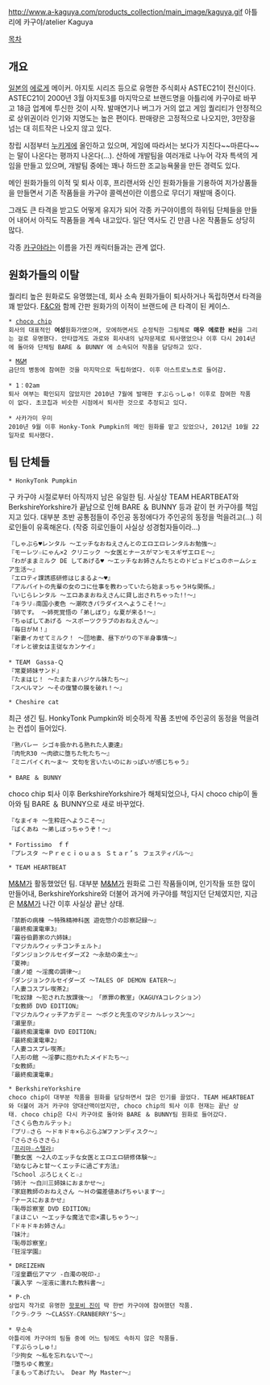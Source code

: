 http://www.a-kaguya.com/products_collection/main_image/kaguya.gif
아틀리에 카구야/atelier Kaguya

[[목차]]
== 개요 ==
[[일본]]의 [[에로게]] 메이커. 아지토 시리즈 등으로 유명한 주식회사 ASTEC21이 전신이다. ASTEC21이 2000년 3월 아지토3를 마지막으로 브랜드명을 아틀리에 카구야로 바꾸고 18금 업계에 투신한 것이 시작.
발매연기나 버그가 거의 없고 게임 퀄리티가 안정적으로 상위권이라 인기와 지명도는 높은 편이다. 판매량은 고정적으로 나오지만, 3만장을 넘는 대 히트작은 나오지 않고 있다.

창립 시점부터 [[누키게]]에 올인하고 있으며, 게임에 따라서는 보다가 지친다~~마른다~~는 말이 나온다는 평까지 나온다(...).
산하에 개발팀을 여러개로 나누어 각자 특색의 게임을 만들고 있으며, 개발팀 중에는 꽤나 하드한 조교능욕물을 만든 경력도 있다.

메인 원화가들의 이적 및 퇴사 이후, 프리랜서와 신인 원화가들을 기용하여 저가상품들을 만들면서 기존 작품들을 카구야 콜렉션이란 이름으로 무더기 재발매 중이다.

그래도 큰 타격을 받고도 어떻게 유지가 되어 각종 카구야이름의 하위팀 단체들을 만들어 내어서 아직도 작품들을 계속 내고있다. 일단 역사도 긴 만큼 나온 작품들도 상당히 많다.

각종 [[카구야]]라는 이름을 가진 캐릭터들과는 관계 없다.

== 원화가들의 이탈 ==
퀄리티 높은 원화로도 유명했는데, 회사 소속 원화가들이 퇴사하거나 독립하면서 타격을 꽤 받았다.  [[F&C]]와 함께 간판 원화가의 이적이 브랜드에 큰 타격이 된 케이스.

 * [[choco chip]]
 회사의 대표적인 '''여성'''원화가였으며, 모에하면서도 순정틱한 그림체로 '''매우 에로한 H신'''을 그리는 걸로 유명했다. 안타깝게도 과로와 회사내의 남자문제로 퇴사했었으나 이후 다시 2014년에 돌아와 단체팀 BARE ＆ BUNNY 에 소속되어 작품을 담당하고 있다.

 * [[M&M]]
 금단의 병동에 참여한 것을 마지막으로 독립하였다. 이후 아스트로노츠로 들어감.

 * 1：02am
 퇴사 여부는 확인되지 않았지만 2010년 7월에 발매한 すぷらっしゅ! 이후로 참여한 작품이 없다. 초코칩과 비슷한 시점에서 퇴사한 것으로 추정되고 있다.

 * 사카가미 우미
 2010년 9월 이후 Honky-Tonk Pumpkin의 메인 원화를 맡고 있었으나, 2012년 10월 22일자로 퇴사했다.

== 팀 단체들 ==
 * HonkyTonk Pumpkin
구 카구야 시절로부터 아직까지 남은 유일한 팀. 사실상 TEAM HEARTBEAT와 BerkshireYorkshire가 끝남으로 인해 BARE ＆ BUNNY 등과 같이 현 카구야를 책임지고 있다. 대부분 초반 공통점들이 주인공 동정에다가 주인공의 동정을 먹을려고(...) 히로인들이 유혹해온다. (작중 히로인들이 사실상 성경험자들이라...)
 『しゃぶら♥レンタル ～エッチなおねえさんとのエロエロレンタルお勉強～』
 『モーレツ☆にゃん×2 クリニック ～女医とナースがマンモスギザエロＥ～』
 『わがままミルク DE してあげる♥ ～エッチなお姉さんたちとのドピュドピュのホームシェア生活～』
 『エロティ課誘惑研修はじまるよ～♥』
 『アルバイトの先輩の女のコに仕事を教わっていたら始まっちゃうHな関係。』
 『いじらレンタル ～エロあまおねえさんに貸し出されちゃった!!～』
 『キラリ☆南国小麦色 ～潮吹きパラダイスへようこそ!～』
 『姉です。 ～姉死覚悟の「弟しぼり」な夏が来る!～』　
 『ちゅぱしてあげる ～スポーツクラブのおねえさん～』
 『毎日がＭ！』
 『新妻イカせてミルク！ ～団地妻、昼下がりの下半身事情～』
 『オレと彼女は主従なカンケイ』

 * TEAM　Gassa-Ｑ
 『常夏姉妹サンド』
 『たまはじ！ ～たまたまハジケル妹たち～』
 『スペルマン ～その復讐の膜を破れ！～』

 * Cheshire cat
최근 생긴 팀. HonkyTonk Pumpkin와 비슷하게 작품 초반에 주인공의 동정을 먹을려는 컨셉이 들어있다.
 『熟バレー シゴキ扱かれる熟れた人妻達』
 『肉牝R30 ～肉欲に堕ちた牝たち～』
 『ミニパイくれ～ま～ 文句を言いたいのにおっぱいが感じちゃう』

 * BARE ＆ BUNNY
choco chip 퇴사 이후 BerkshireYorkshire가 해체되었으나, 다시 choco chip이 돌아와 팀 BARE ＆ BUNNY으로 새로 바꾸었다.
 『なまイキ ～生粋荘へようこそ～』
 『ばくあね ～弟しぼっちゃうぞ！～』

 * Fortissimo　ｆｆ
 『プレスタ ～Ｐｒｅｃｉｏｕａｓ Ｓｔａｒ’ｓ フェスティバル～』

 * TEAM HEARTBEAT
[[M&M]]가 활동했었던 팀. 대부분 [[M&M]]가 원화로 그린 작품들이며, 인기작들 또한 많이 만들어내, BerkshireYorkshire와 더불어 과거에 카구야를 책임지던 단체였지만, 지금은 [[M&M]]가 나간 이후 사실상 끝난 상태.
 『禁断の病棟 〜特殊精神科医 遊佐惣介の診察記録〜』
 『最終痴漢電車3』
 『霧谷伯爵家の六姉妹』
 『マジカルウィッチコンチェルト』
 『ダンジョンクルセイダーズ2 〜永劫の楽土〜』
 『夏神』
 『虜ノ姫 〜淫魔の調律〜』
 『ダンジョンクルセイダーズ 〜TALES OF DEMON EATER〜』
 『人妻コスプレ喫茶2』
 『牝奴隷 〜犯された放課後〜』　「原罪の教室」（KAGUYAコレクション）
 『女教師 DVD EDITION』
 『マジカルウィッチアカデミー ～ボクと先生のマジカルレッスン～』
 『瀬里奈』
 『最終痴漢電車 DVD EDITION』
 『最終痴漢電車2』
 『人妻コスプレ喫茶』
 『人形の館 ～淫夢に抱かれたメイドたち～』
 『女教師』
 『最終痴漢電車』

 * BerkshireYorkshire
 choco chip이 대부분 작품을 원화를 담당하면서 많은 인기를 끌었다. TEAM HEARTBEAT와 더불어 과거 카구야 양대산맥이었지만, choco chip의 퇴사 이후 현재는 끝난 상태. choco chip은 다시 카구야로 돌아와 BARE ＆ BUNNY팀 원화로 들어갔다.
 『さくら色カルテット』
 『プリ☆さら 〜ドキドキ×らぶらぶWファンディスク〜』
 『さらさらささら』
 『[[프리마☆스텔라]]』
 『艶女医 〜2人のエッチな女医とエロエロ研修体験〜』
 『幼なじみと甘〜くエッチに過ごす方法』
 『School ぷろじぇくと☆』
 『姉汁 〜白川三姉妹におまかせ〜』
 『家庭教師のおねえさん ～Ｈの偏差値あげちゃいます～』
 『ナースにおまかせ』
 『恥辱診察室 DVD EDITION』
 『まほこい ～エッチな魔法で恋×濃しちゃう～』
 『ドキドキお姉さん』
 『妹汁』
 『恥辱診察室』
 『狂淫学園』

 * DREIZEHN
 『淫皇覇伝アマツ -白濁の呪印-』
 『裏入学 ～淫液に濡れた教科書～』

 * P-ch
 상업지 작가로 유명한 [[핫포비 진]]이 딱 한번 카구야에 참여했던 작품. 
 『クラ☆クラ 〜CLASSY☆CRANBERRY'S〜』

 * 무소속
 아틀리에 카구야의 팀들 중에 어느 팀에도 속하지 않은 작품들.
 『すぷらっしゅ!』
 『少拘女 ～私を忘れないで～』
 『堕ちゆく教室』
 『まもってあげたい。 Dear My Master～』
